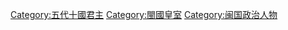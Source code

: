 [[Category:五代十國君主|Category:五代十國君主]]
[[Category:閩國皇室|Category:閩國皇室]]
[[Category:闽国政治人物|Category:闽国政治人物]]